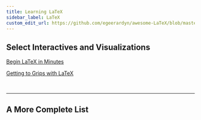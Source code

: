 ```yaml
---
title: Learning LaTeX
sidebar_label: LaTeX
custom_edit_url: https://github.com/egeerardyn/awesome-LaTeX/blob/master/README.md
---
```


<LearningHeader topic="LaTeX" repo="Awesome LaTex" url="https://github.com/egeerardyn/awesome-LaTeX"/>


## Select Interactives and Visualizations

[Begin LaTeX in Minutes](https://luong-komorebi.github.io/Begin-Latex-in-minutes)

[Getting to Grips with LaTeX](https://www.andy-roberts.net/writing/latex)

<br/>

---

## A More Complete List

<ParseMarkdown url="https://raw.githubusercontent.com/egeerardyn/awesome-LaTeX/master/README.md"/>

